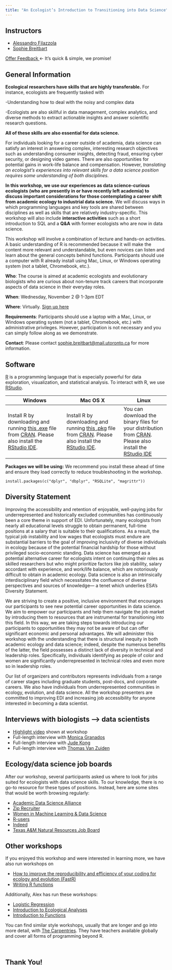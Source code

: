 ```yaml
---
title: "An Ecologist’s Introduction to Transitioning into Data Science"
---
```



## Instructors

- [Alessandro Filazzola](http://www.filazzola.info) 
- [Sophie Breitbart](https://sbreitbart.github.io/)

<!-- ESA/CSEE link -->
<!-- <a class="btn btn-info" href="https://easyretro.io/publicboard/gEdRrWVYh9ZQztnmdn94aX87HO83/43aac0ef-9bd6-4721-a8ae-5b31b1063993"> Offer Feedback </a> &larr; It's quick & simple, we promise! -->

<!-- SORTEE link -->
<a class="btn btn-info" href="https://easyretro.io/publicboard/gEdRrWVYh9ZQztnmdn94aX87HO83/0c348100-c4bb-47fe-aa1b-921280201759"> Offer Feedback </a> &larr; It's quick & simple, we promise!

## General Information

**Ecological researchers have skills that are highly transferable.** For instance, ecologists are frequently tasked with

-Understanding how to deal with the noisy and complex data

-Ecologists are also skillful in data management, complex analytics, and diverse methods to extract actionable insights and answer scientific research questions.

**All of these skills are also essential for data science.**

For individuals looking for a career outside of academia, data science can satisfy an interest in answering complex, interesting research objectives such as understanding consumer insights, detecting fraud, ensuring cyber security, or designing video games. There are also opportunities for potential gains in work-life balance and compensation. However, *translating an ecologist's experiences into relevant skills for a data science position requires some understanding of both disciplines.*

**In this workshop, we use our experiences as data science-curious ecologists (who are presently in or have recently left academia) to discuss important considerations for those contemplating a career shift from academic ecology to industrial data science.** We will discuss ways in which programming languages and key tools are shared between disciplines as well as skills that are relatively industry-specific. This workshop will also include **interactive activities** such as a short introduction to SQL and a **Q&A** with former ecologists who are now in data science.

This workshop will involve a combination of lecture and hands-on activities. A basic understanding of R is recommended because it will make the content more relevant and understandable, but even novices can listen and learn about the general concepts behind functions. Participants should use a computer with R already install using Mac, Linux, or Windows operating system (not a tablet, Chromebook, etc.).

**Who**: The course is aimed at academic ecologists and evolutionary biologists who are curious about non-tenure track careers that incorporate aspects of data science in their everyday roles.

<!-- **When**: Tuesday, August 16 \@ 11:45am-1:15pm EDT -->

<!-- **Where**: Room 513D -->

**When**: Wednesday, November 2 \@ 1-3pm EDT

**Where**: Virtually. [Sign up here](https://www.eventbrite.com/e/an-ecologists-introduction-to-transitioning-into-data-science-tickets-444256161137)

**Requirements**: Participants should use a laptop with a Mac, Linux, or Windows operating system (not a tablet, Chromebook, etc.) with administrative privileges. However, participation is not necessary and you can simply follow along as we demonstrate.

**Contact**: Please contact [sophie.breitbart\@mail.utoronto.ca](mailto:sophie.breitbart@mail.utoronto.ca) for more information.


## Software

[R](http://www.r-project.org/) is a programming language that is especially powerful for data exploration, visualization, and statistical analysis. To interact with R, we use [RStudio](http://www.rstudio.com/).

| Windows                                                                                                                                                                                                                                              | Mac OS X                                                                                                                                                                                                                                        | Linux                                                                                                                                                                                         |
|------------------------------------------------------------------------------------------------------------------------------------------------------------------------------------------------------------------------------------------------------|-------------------------------------------------------------------------------------------------------------------------------------------------------------------------------------------------------------------------------------------------|-----------------------------------------------------------------------------------------------------------------------------------------------------------------------------------------------|
| Install R by downloading and running [this .exe](http://cran.r-project.org/bin/windows/base/release.htm) file from [CRAN](http://cran.r-project.org/index.html). Please also install the [RStudio IDE](http://www.rstudio.com/ide/download/desktop). | Install R by downloading and running [this .pkg](http://cran.r-project.org/bin/macosx/R-latest.pkg) file from [CRAN](http://cran.r-project.org/index.html). Please also install the [RStudio IDE](http://www.rstudio.com/ide/download/desktop). | You can download the binary files for your distribution from [CRAN](http://cran.r-project.org/index.html). Please also install the [RStudio IDE](http://www.rstudio.com/ide/download/desktop) |

**Packages we will be using:** We recommend you install these ahead of time and ensure they load correctly to reduce troubleshooting in the workshop.

`install.packages(c("dplyr", "dbplyr", "RSQLite", "magrittr"))`

## Diversity Statement

Improving the accessibility and retention of enjoyable, well-paying jobs for underrepresented and historically excluded communities has continuously been a core theme in support of EDI. Unfortunately, many ecologists from nearly all educational levels struggle to obtain permanent, full-time positions at a salary that is suitable to their qualifications. As a result, the typical job instability and low wages that ecologists must endure are substantial barriers to the goal of improving inclusivity of diverse individuals in ecology because of the potential financial hardship for those without privileged socio-economic standing. Data science has emerged as a potential alternative career for ecologists intent on continuing their roles as skilled researchers but who might prioritize factors like job stability, salary accordant with experience, and work/life balance, which are notoriously difficult to obtain in academic ecology. Data science is also an intrinsically interdisciplinary field which necessitates the confluence of diverse perspectives and sources of knowledge— a tenet which underlies ESA's Diversity Statement.

We are striving to create a positive, inclusive environment that encourages our participants to see new potential career opportunities in data science. We aim to empower our participants and help them navigate the job market by introducing them to resources that are instrumental for transitioning into this field. In this way, we are taking steps towards introducing our participants to opportunities they may not be aware of but can offer significant economic and personal advantages. We will administer this workshop with the understanding that there is structural inequity in both academic ecology and data science; indeed, despite the numerous benefits of the latter, the field possesses a distinct lack of diversity in technical and leadership roles. Specifically, individuals identifying as people of color and women are significantly underrepresented in technical roles and even more so in leadership roles.

Our list of organizers and contributors represents individuals from a range of career stages including graduate students, post-docs, and corporate careers. We also have individuals from underrepresented communities in ecology, evolution, and data science. All the workshop presenters are committed to improving EDI and increasing job accessibility for anyone interested in becoming a data scientist.

## Interviews with biologists --> data scientists

- [Highlight video](https://youtu.be/T1ET1NDiE3Y) shown at workshop
- Full-length interview with [Monica Granados](https://youtu.be/J-EKUK2gvnI)
- Full-length interview with [Jude Kong](https://youtu.be/ahD-MnFq9iA)
- Full-length interview with [Thomas Van Zuiden](https://youtu.be/pWz4zCGwZnM)

## Ecology/data science job boards

After our workshop, several participants asked us where to look for jobs suited for ecologists with data science skills. To our knowledge, there is no go-to resource for these types of positions. Instead, here are some sites that would be worth browsing regularly:

- [Academic Data Science Alliance](https://academicdatascience.org/jobs)
- [Zip Recruiter](https://www.ziprecruiter.com/Jobs/Ecology-Data-Science)
- [Women in Machine Learning & Data Science](http://wimlds.org/jobs/)
- [R-users](https://www.r-users.com/)
- [Indeed](https://www.indeed.com/jobs?q=Data+Science+ecology&l=&vjk=3b4800de970c28e7)
- [Texas A&M Natural Resources Job Board](https://wfscjobs.tamu.edu/?s=%22data+scien%22&post_type=job_posting)

## Other workshops

If you enjoyed this workshop and were interested in learning more, we have also run workshops on

-   [How to improve the reproducibility and efficiency of your coding for ecology and evolution (FastR)](https://github.com/afilazzola/FastR)
-   [Writing R functions](https://sbreitbart.github.io/BGSS_Retreat_2021_Workshop/)

Additionally, Alex has run these workshops:

-   [Logistic Regression](https://github.com/afilazzola/CUELogisticRegression)
-   [Introduction to Ecological Analyses](https://afilazzola.github.io/UoA.CommunityAnalyses.2018/)
-   [Introduction to Functions](https://afilazzola.github.io/Intro2Functions/)

You can find similar style workshops, usually that are longer and go into more detail, with [The Carpentries](https://carpentries.org/workshops-curricula/). They have teachers available globally and cover all forms of programming beyond R.

<br>

## Thank You!

